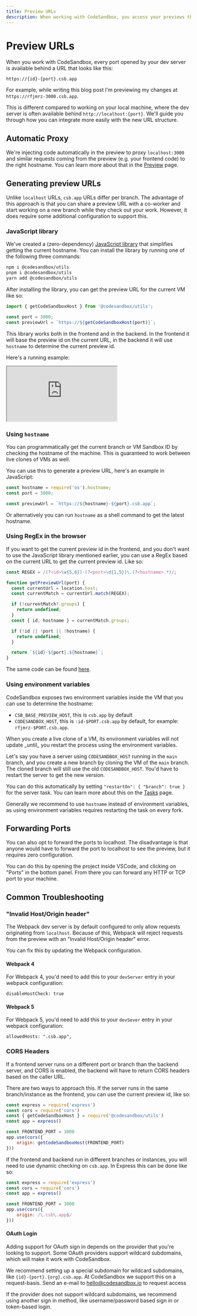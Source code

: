 ```yaml
---
title: Preview URLs
description: When working with CodeSandbox, you access your previews through special URLs. This post highlights how you can use them to your advantage.
---
```



# Preview URLs

When you work with CodeSandbox, every port opened by your dev server is available behind a URL that looks like this:

```
https://{id}-{port}.csb.app
```

For example, while writing this blog post I'm previewing my changes at `https://rfjmrz-3000.csb.app`.

This is different compared to working on your local machine, where the dev server is often available behind `http://localhost:{port}`. We'll guide you through how you can integrate more easily with the new URL structure.

## Automatic Proxy

We're injecting code automatically in the preview to proxy `localhost:3000` and similar requests coming from the preview (e.g. your frontend code) to the right hostname. You can learn more about that in the [Preview](https://codesandbox.io/docs/learn/vm-sandboxes/preview) page.

## Generating preview URLs

Unlike `localhost` URLs, `csb.app` URLs differ per branch. The advantage of this approach is that you can share a preview URL with a co-worker and start working on a new branch while they check out your work. However, it does require some additional configuration to support this.

### JavaScript library

We've created a (zero-dependency) [JavaScript library](https://www.npmjs.com/package/@codesandbox/utils) that simplifies getting the current hostname. You can install the library by running one of the following three commands:

```bash
npm i @codesandbox/utils
pnpm i @codesandbox/utils
yarn add @codesandbox/utils
```

After installing the library, you can get the preview URL for the current VM like so:

```js
import { getCodeSandboxHost } from '@codesandbox/utils';

const port = 3000;
const previewUrl = `https://${getCodeSandboxHost(port)}`;
```

This library works both in the frontend and in the backend. In the frontend it will base the preview id on the current URL, in the backend it will use `hostname` to determine the current preview id.

Here's a running example:

<iframe src="https://codesandbox.io/p/sandbox/autumn-hill-kvkcgq?embed=1&file=%2Findex.js"
     style={{width:"100%", height: "800px", border:"0", borderRadius: "4px", overflow:"hidden"}}
     title="Preview URL Example"
     allow="accelerometer; ambient-light-sensor; camera; encrypted-media; geolocation; gyroscope; hid; microphone; midi; payment; usb; vr; xr-spatial-tracking"
     sandbox="allow-forms allow-modals allow-popups allow-presentation allow-same-origin allow-scripts"
></iframe>

### Using `hostname`

You can programmatically get the current branch or VM Sandbox ID by checking the hostname of the machine. This is guaranteed to work between live clones of VMs as well.

You can use this to generate a preview URL, here's an example in JavaScript:

```js
const hostname = require('os').hostname;
const port = 3000;

const previewUrl = `https://${hostname}-${port}.csb.app`;
```

Or alternatively you can run `hostname` as a shell command to get the latest hostname.

### Using RegEx in the browser

If you want to get the current preview id in the frontend, and you don't want to use the JavaScript library mentioned earlier, you can use a RegEx based on the current URL to get the current preview id. Like so:

```ts
const REGEX = /(?<id>\w{5,6})-(?<port>\d{1,5})\.(?<hostname>.*)/;

function getPreviewUrl(port) {
  const currentUrl = location.host;
  const currentMatch = currentUrl.match(REGEX);

  if (!currentMatch?.groups) {
    return undefined;
  }
  const { id, hostname } = currentMatch.groups;

  if (!id || !port || !hostname) {
    return undefined;
  }

  return `${id}-${port}.${hostname}`;
}
```

The same code can be found [here](https://github.com/codesandbox/utils/blob/main/src/url.ts#L24-L38).

### Using environment variables

CodeSandbox exposes two environment variables inside the VM that you can use to determine the hostname:

- `CSB_BASE_PREVIEW_HOST`, this is `csb.app` by default
- `CODESANDBOX_HOST`, this is `:id-$PORT.csb.app` by default, for example: `rfjmrz-$PORT.csb.app`.

<Callout type="warning">
When you create a live clone of a VM, its environment variables will not update _until_ you restart the process using the environment variables.

Let's say you have a server using `CODESANDBOX_HOST` running in the `main` branch, and you create a new branch by cloning the VM of the `main` branch. The cloned branch will still use the old `CODESANDBOX_HOST`. You'd have to restart the server to get the new version.

You can do this automatically by setting `"restartOn": { "branch": true }` for the server task. You can learn more about this on the [Tasks](/learn/repositories/task#tasks-configuration) page.

</Callout>

Generally we recommend to use `hostname` instead of environment variables, as using environment variables requires restarting the task on every fork.

## Forwarding Ports

You can also opt to forward the ports to localhost. The disadvantage is that anyone would have to forward the port to localhost to see the preview, but it requires zero configuration.

You can do this by opening the project inside VSCode, and clicking on "Ports" in the bottom panel. From there you can forward any HTTP or TCP port to your machine.

## Common Troubleshooting

### "Invalid Host/Origin header"

The Webpack dev server is by default configured to only allow requests originating from `localhost`. Because of this, Webpack will reject requests from the preview with an "Invalid Host/Origin header" error.

You can fix this by updating the Webpack configuration.

#### Webpack 4

For Webpack 4, you'd need to add this to your `devServer` entry in your webpack configuration:

```
disableHostCheck: true
```

#### Webpack 5

For Webpack 5, you'd need to add this to your `devSever` entry in your webpack configuration:

```
allowedHosts: ".csb.app",
```

### CORS Headers

If a frontend server runs on a different port or branch than the backend server, and CORS is enabled, the backend will have to return CORS headers based on the caller URL.

There are two ways to approach this. If the server runs in the same branch/instance as the frontend, you can use the current preview id, like so:

```js
const express = require('express')
const cors = require('cors')
const { getCodeSandboxHost } = require('@codesandbox/utils')
const app = express()

const FRONTEND_PORT = 3000
app.use(cors({
    origin: getCodeSandboxHost(FRONTEND_PORT)
}))
```

If the frontend and backend run in different branches or instances, you will need to use dynamic checking on `csb.app`. In Express this can be done like so:

```js
const express = require('express')
const cors = require('cors')
const app = express()

const FRONTEND_PORT = 3000
app.use(cors({
    origin: /\.csb\.app$/
}))
```

#### OAuth Login

Adding support for OAuth sign in depends on the provider that you're looking to support. Some OAuth providers support wildcard subdomains, which will make it work with CodeSandbox.

<Callout>We recommend setting up a special subdomain for wildcard subdomains, like `{id}-{port}.{org}.csb.app`. At CodeSandbox we support this on a request-basis. Send an e-mail to hello@codesandbox.io to request access</Callout>

If the provider does not support wildcard subdomains, we recommend using another sign in method, like username/password based sign in or token-based login.

